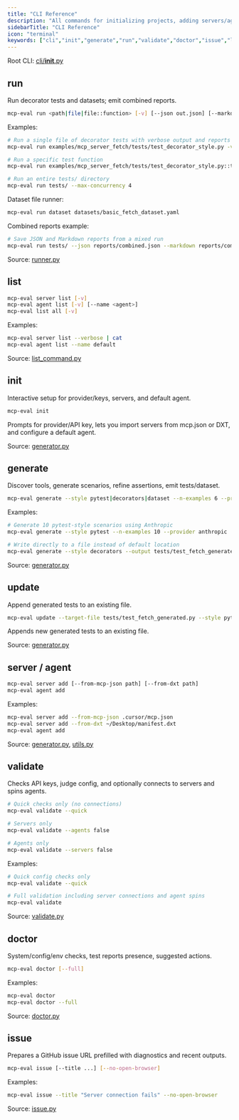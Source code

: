 ```yaml
---
title: "CLI Reference"
description: "All commands for initializing projects, adding servers/agents, generating tests, running, validating, and diagnosing."
sidebarTitle: "CLI Reference"
icon: "terminal"
keywords: ["cli","init","generate","run","validate","doctor","issue","list","add"]
---
```


Root CLI: [cli/__init__.py](../src/mcp_eval/cli/__init__.py)

## run

Run decorator tests and datasets; emit combined reports.

```bash
mcp-eval run <path|file|file::function> [-v] [--json out.json] [--markdown out.md] [--html out.html] [--max-concurrency N]
```

Examples:

```bash
# Run a single file of decorator tests with verbose output and reports
mcp-eval run examples/mcp_server_fetch/tests/test_decorator_style.py -v --json results.json --markdown results.md --html results.html

# Run a specific test function
mcp-eval run examples/mcp_server_fetch/tests/test_decorator_style.py::test_basic_fetch_decorator

# Run an entire tests/ directory
mcp-eval run tests/ --max-concurrency 4
```

Dataset file runner:

```bash
mcp-eval run dataset datasets/basic_fetch_dataset.yaml
```

Combined reports example:

```bash
# Save JSON and Markdown reports from a mixed run
mcp-eval run tests/ --json reports/combined.json --markdown reports/combined.md
```

Source: [runner.py](../src/mcp_eval/runner.py)

## list

```bash
mcp-eval server list [-v]
mcp-eval agent list [-v] [--name <agent>]
mcp-eval list all [-v]
```

Examples:

```bash
mcp-eval server list --verbose | cat
mcp-eval agent list --name default
```

Source: [list_command.py](../src/mcp_eval/cli/list_command.py)

## init

Interactive setup for provider/keys, servers, and default agent.

```bash
mcp-eval init
```

Prompts for provider/API key, lets you import servers from mcp.json or DXT, and configure a default agent.

Source: [generator.py](../src/mcp_eval/cli/generator.py)

## generate

Discover tools, generate scenarios, refine assertions, emit tests/dataset.

```bash
mcp-eval generate --style pytest|decorators|dataset --n-examples 6 --provider anthropic [--model ...] [--output file]
```

Examples:

```bash
# Generate 10 pytest-style scenarios using Anthropic
mcp-eval generate --style pytest --n-examples 10 --provider anthropic

# Write directly to a file instead of default location
mcp-eval generate --style decorators --output tests/test_fetch_generated.py
```

Source: [generator.py](../src/mcp_eval/cli/generator.py)

## update

Append generated tests to an existing file.

```bash
mcp-eval update --target-file tests/test_fetch_generated.py --style pytest --n-examples 4
```

Appends new generated tests to an existing file.

Source: [generator.py](../src/mcp_eval/cli/generator.py)

## server / agent

```bash
mcp-eval server add [--from-mcp-json path] [--from-dxt path]
mcp-eval agent add
```

Examples:

```bash
mcp-eval server add --from-mcp-json .cursor/mcp.json
mcp-eval server add --from-dxt ~/Desktop/manifest.dxt
mcp-eval agent add
```

Source: [generator.py](../src/mcp_eval/cli/generator.py), [utils.py](../src/mcp_eval/cli/utils.py)

## validate

Checks API keys, judge config, and optionally connects to servers and spins agents.

```bash
# Quick checks only (no connections)
mcp-eval validate --quick

# Servers only
mcp-eval validate --agents false

# Agents only
mcp-eval validate --servers false
```

Examples:

```bash
# Quick config checks only
mcp-eval validate --quick

# Full validation including server connections and agent spins
mcp-eval validate
```

Source: [validate.py](../src/mcp_eval/cli/validate.py)

## doctor

System/config/env checks, test reports presence, suggested actions.

```bash
mcp-eval doctor [--full]
```

Examples:

```bash
mcp-eval doctor
mcp-eval doctor --full
```

Source: [doctor.py](../src/mcp_eval/cli/doctor.py)

## issue

Prepares a GitHub issue URL prefilled with diagnostics and recent outputs.

```bash
mcp-eval issue [--title ...] [--no-open-browser]
```

Examples:

```bash
mcp-eval issue --title "Server connection fails" --no-open-browser
```

Source: [issue.py](../src/mcp_eval/cli/issue.py)

<!-- TODO: Add screen captures of `mcp-eval server list`, `mcp-eval run` summaries, and a PR comment with embedded report. -->


